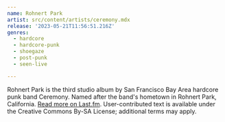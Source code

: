 ```yaml
---
name: Rohnert Park
artist: src/content/artists/ceremony.mdx
release: '2023-05-21T11:56:51.216Z'
genres:
  - hardcore
  - hardcore-punk
  - shoegaze
  - post-punk
  - seen-live

---
```


 Rohnert Park is the third studio album by San Francisco Bay Area hardcore punk band Ceremony. Named after the band's hometown in Rohnert Park, California. <a href="https://www.last.fm/music/Ceremony/Rohnert+Park">Read more on Last.fm</a>. User-contributed text is available under the Creative Commons By-SA License; additional terms may apply.
 